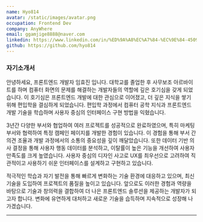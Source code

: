 ```yaml
---
name: Hyo814
avatar: /static/images/avatar.png
occupation: Frontend Dev
company: AnyWhere
email: ggamjige8888@naver.com
linkedin: https://www.linkedin.com/in/%ED%9A%A8%EC%A7%84-%EC%9E%84-450901210/
github: https://github.com/hyo814
---
```


### 자기소개서

안녕하세요, 프론트엔드 개발자 임효진 입니다.
대학교를 졸업한 후 사무보조 아르바이트를 하며 컴퓨터 화면의 문제를 해결하는 개발자들의 역할에 깊은 호기심을 갖게 되었습니다.
이 호기심은 프론트엔드 개발에 대한 관심으로 이어졌고, 더 깊은 지식을 쌓기 위해 편입학을 결심하게 되었습니다.
편입학 과정에서 컴퓨터 공학 지식과 프론트엔드 개발 기술을 학습하며 사용자 중심의 인터페이스 구현 방법을 익혔습니다.

3년간 다양한 부서와 협업하여 여러 프로젝트를 성공적으로 완료하였으며, 특히 마케팅 부서와 협력하여 특정 캠페인 페이지를 개발한 경험이 있습니다.
이 경험을 통해 부서 간 의견 조율과 개발 과정에서의 소통의 중요성을 깊이 깨달았습니다.
또한 데이터 기반 의사 결정을 통해 사용자 행동 데이터를 분석하고, 이탈률이 높은 기능을 개선하여 사용자 만족도를 크게 높였습니다.
사용자 중심의 디자인 사고로 UX를 최우선으로 고려하여 직관적이고 사용하기 쉬운 인터페이스를 설계하고 구현하고 있습니다.

적극적인 학습과 자기 발전을 통해 빠르게 변화하는 기술 환경에 대응하고 있으며, 최신 기술을 도입하여 프로젝트의 품질을 높이고 있습니다.
앞으로도 이러한 경험과 역량을 바탕으로 기술과 창의력을 결합하여 더 나은 프론트엔드 솔루션을 제공하는 개발자가 되고자 합니다.
변화에 유연하게 대처하고 새로운 기술을 습득하며 지속적으로 성장해 나가겠습니다.

---
